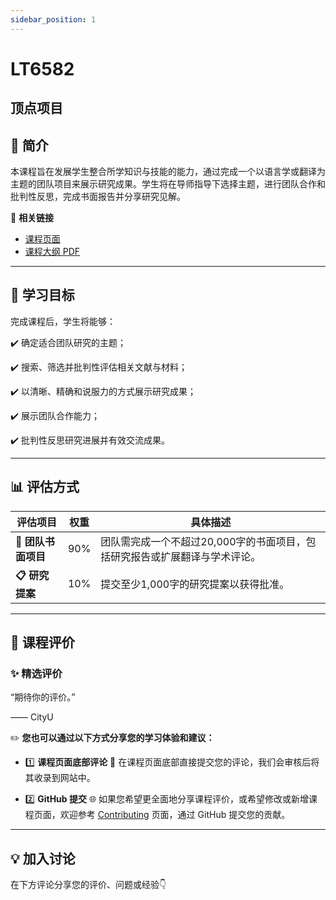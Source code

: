 ```yaml
---
sidebar_position: 1
---
```


# LT6582
## 顶点项目

## **📘 简介**
本课程旨在发展学生整合所学知识与技能的能力，通过完成一个以语言学或翻译为主题的团队项目来展示研究成果。学生将在导师指导下选择主题，进行团队合作和批判性反思，完成书面报告并分享研究见解。

🔗 **相关链接**
- [课程页面](https://www.cityu.edu.hk/catalogue/pg/202425/course/LT6582.htm)
- [课程大纲 PDF](https://www.cityu.edu.hk/catalogue/pg/202425/course/LT6582.pdf)

---

## **🎯 学习目标**

完成课程后，学生将能够：

✔️ 确定适合团队研究的主题；

✔️ 搜索、筛选并批判性评估相关文献与材料；

✔️ 以清晰、精确和说服力的方式展示研究成果；

✔️ 展示团队合作能力；

✔️ 批判性反思研究进展并有效交流成果。

---

## **📊 评估方式**

| **评估项目**            | **权重** | **具体描述**                                                                                     |
|------------------------|---------|-----------------------------------------------------------------------------------------------|
| **📖 团队书面项目**       | 90%     | 团队需完成一个不超过20,000字的书面项目，包括研究报告或扩展翻译与学术评论。                                       |
| **📋 研究提案**          | 10%     | 提交至少1,000字的研究提案以获得批准。                                                              |

---

## **💬 课程评价**

### ✨ **精选评价**
<div className={commentStyles.commentBox}>
    <p className={commentStyles.commentText}>
        “期待你的评价。”
    </p>
    <p className={commentStyles.commentAuthor}>—— CityU</p>
</div>

✏️ **您也可以通过以下方式分享您的学习体验和建议：**

- 1️⃣ **课程页面底部评论**
💬 在课程页面底部直接提交您的评论，我们会审核后将其收录到网站中。

- 2️⃣ **GitHub 提交**
🌐 如果您希望更全面地分享课程评价，或希望修改或新增课程页面，欢迎参考 [Contributing](/contributing) 页面，通过 GitHub 提交您的贡献。

---

## **💡 加入讨论**

在下方评论分享您的评价、问题或经验👇
<Utterances />
